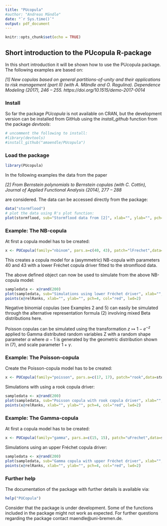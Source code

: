 ```yaml
---
title: "PUcopula"
#author: "Andreas Mändle"
date: "`r Sys.time()`"
output: pdf_document
---
```


```r
knitr::opts_chunk$set(echo = TRUE)
```

## Short introduction to the PUcopula R-package

In this short introduction it will be shown how to use the PUcopula package. The following examples are based on:

*[1] New copulas based on general partitions-of-unity and their applications to risk
management (part II) (with A. Mändle and O. Ragulina). Dependence Modeling
(2017), 246 – 255. https://doi.org/10.1515/demo-2017-0014 *

### Install

So far the package *PUcopula* is not available on CRAN, but the development version can be installed from GitHub using the *install_github* function from the package *devtools*:

```r
# uncomment the following to install:
#library(devtools)
#install_github("amaendle/PUcopula")
```

### Load the package

```r
library(PUcopula)
```

In the following examples the data from the paper

*[2] From Bernstein polynomials to Bernstein copulas (with C. Cottin), Journal of
Applied Functional Analysis (2014), 277 – 288*

are considered. The data can be accessed directly from the package:
```r
data("stormflood")
# plot the data using R's plot function:
plot(stormflood, sub="Stormflood data from [2]", xlab="", ylab="", pch=4, col="red", lwd=2)
```

### Example: The NB-copula

At first a copula model has to be created:

```r
x <- PUCopula(family="nbinom", pars.a=c(40, 43), patch="lFrechet",data=stormflood)
```

This creates a copula model for a (asymmetric) NB-copula with parameters 40 and 43 with a lower Fréchet copula driver fitted to the stromflood data.

The above defined object can now be used to simulate from the above NB-copula model:

```r
sampledata <- x@rand(200)
plot(sampledata, sub="Simulations using lower Fréchet driver", xlab="", ylab="")
points(x@relRanks, xlab="", ylab="", pch=4, col="red", lwd=2)
```



Negative binomial copulas (see Examples 2 and 5) can easily be simulated through the alternative
representation formula (2) involving mixed Beta distributions here. 

Poisson copulas can be simulated using the transformation $z\mapsto 1-e^{-z}$ applied to Gamma distributed random variables Z with a random shape parameter $\alpha$ where $\alpha-1$ is generated by the geometric distribution shown in (7), and scale parameter $1+\gamma$.

### Example: The Poisson-copula

Create the Poisson-copula model has to be created:

```r
x <- PUCopula(family="poisson", pars.a=c(17, 17), patch="rook",data=stormflood)
```

Simulations with using a rook copula driver:

```r
sampledata <- x@rand(200)
plot(sampledata, sub="Poisson copula with rook copula driver", xlab="", ylab="")
points(x@relRanks, xlab="", ylab="", pch=4, col="red", lwd=2)
```

### Example: The Gamma-copula

At first a copula model has to be created:

```r
x <- PUCopula(family="gamma", pars.a=c(15, 15), patch="uFrechet",data=stormflood)
```

Simulations using an upper Fréchet copula driver:

```r
sampledata <- x@rand(200)
plot(sampledata, sub="Gamma copula with upper Fréchet driver", xlab="", ylab="")
points(x@relRanks, xlab="", ylab="", pch=4, col="red", lwd=2)
```

### Further help

The documentation of the package with further details is available via:

```r
help("PUCopula")
```

Consider that the package is under development. Some of the functions included in the package might not work as expected. For further questions regarding the package contact maendle@uni-bremen.de.
